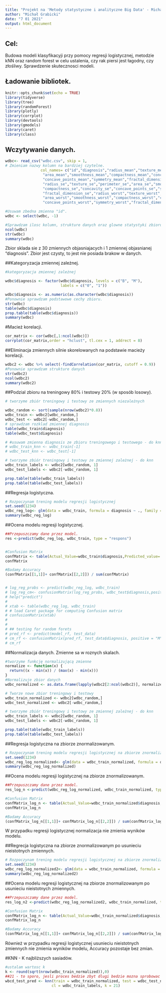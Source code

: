 ```yaml
---
title: "Projekt na 'Metody statystyczne i analityczne Big Data' - Michał Grabicki"
author: "Michał Grabicki"
date: "7 01 2021"
output: html_document
---
```

## Cel:
Budowa modeli klasyfikacyji przy pomocy regresji logistycznej, metodzie kNN oraz random forest
w celu ustalenia, czy rak piersi jest łagodny, czy złośliwy. Sprawdzenie skutecznosci modeli.


## Ładowanie bibliotek.

```r
knitr::opts_chunk$set(echo = TRUE)
library(tidyverse)
library(tree)
library(randomForest)
library(plotly)
library(corrplot)
library(devtools)
library(gmodels)
library(caret)
library(class)

```

## Wczytywanie danych. 

```r

wdbc<- read_csv("wdbc.csv", skip = 1,
# Zmieniam nazwy kolumn na bardziej czytelne. 
                col_names= c("id","diagnosis","radius_mean","texture_mean","perimeter_mean",
                 "area_mean","smoothness_mean","compactness_mean","concavity_mean",
                 "concave_points_mean","symmetry_mean","fractal_dimension_mean",
                 "radius_se","texture_se","perimeter_se","area_se","smoothness_se",
                 "compactness_se","concavity_se","concave_points_se","symmetry_se",
                 "fractal_dimension_se","radius_worst","texture_worst","perimeter_worst",
                 "area_worst","smoothness_worst","compactness_worst","concavity_worst",
                 "concave_points_worst","symmetry_worst","fractal_dimension_worst"))

#Usuwam zbedna zmienna "id".
wdbc <- select(wdbc, -1)

#Sprawdzam ilosc kolumn, strukture danych oraz glowne statystyki zbioru.
ncol(wdbc)
str(wdbc)
summary(wdbc)

```
Zbior sklada sie z 30 zmiennych objasniajacych i 1 zmiennej objasnianej "diagnosis". Zbior jest czysty, to jest nie posiada brakow w danych.

##Kategoryzacja zmiennej zależnej.
```r
#kategoryzacja zmiennej zależnej

wdbc$diagnosis <- factor(wdbc$diagnosis, levels = c("B", "M"),
                         labels = c("0", "1"))

wdbc$diagnosis <- as.numeric(as.character(wdbc$diagnosis))
#Ponownie sprawdzam podstawowe cechy zbioru.
str(wdbc)
table(wdbc$diagnosis)
prop.table(table(wdbc$diagnosis))
summary(wdbc)

```

#Macież korelacji.
```r
cor_matrix <- cor(wdbc[,1:ncol(wdbc)])
corrplot(cor_matrix,order = "hclust", tl.cex = 1, addrect = 8)
```
##Eliminacja zmiennych silnie skorelowanych na podstawie macieży korelacji. 
```r
wdbc2 <- wdbc %>% select(-findCorrelation(cor_matrix, cutoff = 0.9))
#Ponownie sprawdzam strukture danych
str(wdbc2)
ncol(wdbc2)
summary(wdbc2)

```

##Podzial zbioru na treningowy 80% i testowy 20% (w sposób losowy).
```r
# tworzyme zbiór treningowy i testowy ze zmiennych niezależnych

wdbc_random <- sort(sample(nrow(wdbc2)*0.8))
wdbc_train <- wdbc2[wdbc_random,]
wdbc_test <- wdbc2[-wdbc_random,]
# sprawdzam rozklad zmiennej diagnosis 
table(wdbc_train$diagnosis)
table(wdbc_test$diagnosis)

# #usuwam zmienna diagnosis ze zbioru treningowego i testowego - do knn
# wdbc_train_knn <- wdbc_train[-1]
# wdbc_test_knn <- wdbc_test[-1]

# tworzyme zbiór treningowy i testowy ze zmiennej zależnej - do knn
wdbc_train_labels <- wdbc2[wdbc_random, 1]
wdbc_test_labels <- wdbc2[-wdbc_random, 1]

prop.table(table(wdbc_train_labels))
prop.table(table(wdbc_test_labels))
```

##Regresja logistyczna.
```r
# Rozpoczynam trening modelu regresji logistycznej
set.seed(1234)
wdbc_reg_log<- glm(data = wdbc_train, formula = diagnosis ~ ., family = binomial(link = "logit"))
summary(wdbc_reg_log)

```
##Ocena modelu regresji logistycznej.
```r
##Przepuszczamy dane przez model.
res <-predict(wdbc_reg_log, wdbc_train, type = "respons")


#Confusion Matrix
confMatrix <- table(Actual_Value=wdbc_train$diagnosis,Predicted_value= res > 0.5)
confMatrix

#Badamy Accuracy
(confMatrix[[1,1]]+ confMatrix[[2,2]]) / sum(confMatrix)


# log_reg_probs <- predict(wdbc_reg_log, wdbc_train)
# log_reg_cm<- confusionMatrix(log_reg_probs, wdbc_test$diagnosis,positive = "M" )
# help("predict")
# 
# xtab <- table(wdbc_reg_log, wdbc_train)
# # load Caret package for computing Confusion matrix
# confusionMatrix(xtab)
# 
# 
# ## testing for random forets
# pred_rf <- predict(model_rf, test_data)
# cm_rf <- confusionMatrix(pred_rf, test_data$diagnosis, positive = "M")
# cm_rf
```

##Normalizacja danych. Zmienne sa w roznych skalach.
```r
#tworzyme funkcję normalizującą zmienne
normalize <- function(x) {
  return((x - min(x)) / (max(x) - min(x)))
}
#Normalizuje zbior danych
wdbc_normalized <- as.data.frame(lapply(wdbc2[2:ncol(wdbc2)], normalize))

# Tworze nowe zbior treningowy i testowy 
wdbc_train_normalized <- wdbc2[wdbc_random,]
wdbc_test_normalized <- wdbc2[-wdbc_random,]

# tworzyme zbiór treningowy i testowy ze zmiennej zależnej - do knn
wdbc_train_labels <- wdbc2[wdbc_random, 1]
wdbc_test_labels <- wdbc2[-wdbc_random, 1]

prop.table(table(wdbc_train_labels))
prop.table(table(wdbc_test_labels))
```

##Regresja logistyczna na zbiorze znormalizowanym.
```r
# Rozpoczynam trening modelu regresji logistycznej na zbiorze znormalizowanym
set.seed(1234)
wdbc_reg_log_normalized<- glm(data = wdbc_train_normalized, formula = diagnosis ~ ., family = binomial(link = "logit"))
summary(wdbc_reg_log_normalized)

```

##Ocena modelu regresji logistycznej na zbiorze znormalizowanym.
```r
##Przepuszczamy dane przez model.
res_log_n <-predict(wdbc_reg_log_normalized, wdbc_train_normalized, type = "respons")

#Confusion Matrix
confMatrix_log_n <- table(Actual_Value=wdbc_train_normalized$diagnosis,Predicted_value= res > 0.5)
confMatrix_log_n

#Badamy Accuracy
(confMatrix_log_n[[1,1]]+ confMatrix_log_n[[2,2]]) / sum(confMatrix_log_n)

```
W przypadku regresji logistycznej normalizacja nie zmienia wyników modelu. 

##Regrecja logistyczna na zbiorze znormalizowanym po usunieciu nieistotnych zmiennych.
```r
# Rozpoczynam trening modelu regresji logistycznej na zbiorze znormalizowanym po usunieciu nieistotnych zmiennych.
set.seed(1234)
wdbc_reg_log_normalized2<- glm(data = wdbc_train_normalized, formula = diagnosis ~ area_mean + radius_se + texture_se  + smoothness_se + fractal_dimension_se + texture_worst + fractal_dimension_worst, family = binomial(link = "logit"))
summary(wdbc_reg_log_normalized2)

```

##Ocena modelu regresji logistycznej na zbiorze znormalizowanym po usunieciu nieistotnych zmiennych.
```r
##Przepuszczamy dane przez model.
res_log_n2 <-predict(wdbc_reg_log_normalized2, wdbc_train_normalized, type = "respons")

#Confusion Matrix
confMatrix_log_n <- table(Actual_Value=wdbc_train_normalized$diagnosis,Predicted_value= res > 0.5)
confMatrix_log_n

#Badamy Accuracy
(confMatrix_log_n[[1,1]]+ confMatrix_log_n[[2,2]]) / sum(confMatrix_log_n)

```
Również w przypadku regresji logistycznej usunieciu nieistotnych zmiennych nie zmienia wyników modelu, Accuracy pozostaje bez zmian.

#KNN - K najbliższych sasiadów.
```r
#ustalam wartosc k
k <- round(sqrt(nrow(wdbc_train_normalized)),0)
##21 - to sporo, jesli proces bedzie zbyt dlugi bedzie mozna sprobowac zmniejszyc wartosc k.
wbcd_test_pred <- knn(train = wdbc_train_normalized, test = wdbc_test_normalized,
                     cl = wdbc_train_labels, k = 21)

```





